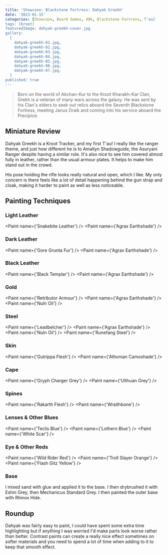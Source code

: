 ```yaml
---
title: 'Showcase: Blackstone Fortress: Dahyak Greekh'
date: '2023-01-15'
categories: [Showcase, Board Games, 40k, Blackstone Fortress, T'au]
tags: [kroot]
featuredImage: dahyak-greekh-cover.jpg
gallery:
  [
    dahyak-greekh-01.jpg,
    dahyak-greekh-02.jpg,
    dahyak-greekh-03.jpg,
    dahyak-greekh-04.jpg,
    dahyak-greekh-05.jpg,
    dahyak-greekh-06.jpg,
    dahyak-greekh-07.jpg,
  ]
published: true
---
```



> Born on the world of Akchan-Kur to the Kroot Kharakh-Kar Clan, Grekh is a veteran of many wars across the galaxy.
> He was sent by his Clan's elders to seek out relics aboard the Seventh Blackstone Fortress, meeting Janus Draik and
> coming into his service aboard the Precipice.

## Miniature Review

Dahyak Greekh is a Kroot Tracker, and my first T'au! I really like the ranger theme, and just how different he is to
Amallyn Shadowguide, the Asuryani Ranger despite having a similar role. It's also nice to see him covered almost fully
in leather, rather than the usual armour plates. It helps to make him stand out in the crowd.

His pose holding the rifle looks really natural and open, which I like. My only concern is there feels like a lot of
detail happening behind the gun strap and cloak, making it harder to paint as well as less noticeable.

## Painting Techniques

### Light Leather

<Paint name={'Snakebite Leather'} />
<Paint name={'Agrax Earthshade'} />

### Dark Leather

<Paint name={'Gore Grunta Fur'} />
<Paint name={'Agrax Earthshade'} />

### Black Leather

<Paint name={'Black Templar'} />
<Paint name={'Agrax Earthshade'} />

### Gold

<Paint name={'Retributor Armour'} />
<Paint name={'Agrax Earthshade'} />
<Paint name={'Nuln Oil'} />

### Steel

<Paint name={'Leadbelcher'} />
<Paint name={'Agrax Earthshade'} />
<Paint name={'Nuln Oil'} />
<Paint name={'Runefang Steel'} />

### Skin

<Paint name={'Gutrippa Flesh'} />
<Paint name={'Athonian Camoshade'} />

### Cape

<Paint name={'Gryph Charger Grey'} />
<Paint name={'Ulthuan Grey'} />

### Spines

<Paint name={'Rakarth Flesh'} />
<Paint name={'Wraithbone'} />

### Lenses & Other Blues

<Paint name={'Teclis Blue'} />
<Paint name={'Lothern Blue'} />
<Paint name={'White Scar'} />

### Eye & Other Reds

<Paint name={'Wild Rider Red'} />
<Paint name={'Troll Slayer Orange'} />
<Paint name={'Flash Gitz Yellow'} />

### Base

I mixed sand with glue and applied it to the base. I then drybrushed it with Eshin Grey, then Mechanicus Standard Grey.
I then painted the outer base with Rhinox Hide.

## Roundup

Dahyak was fairly easy to paint, I could have spent some extra time highlighting but if anything I was worried I'd make
parts look worse rather than better. Contrast paints can create a really nice effect sometimes on softer materials and
you need to spend a lot of time when adding to it to keep that smooth effect.
